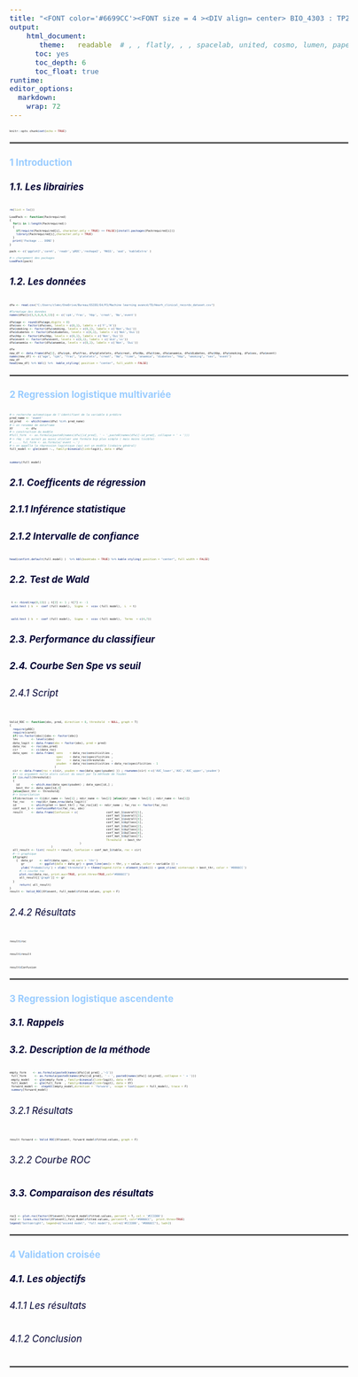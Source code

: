 ---
title: "<FONT color='#6699CC'><FONT size = 4 ><DIV align= center> BIO_4303 : TP2 Regression Logistique </DIV></FONT></FONT>"
output:
    html_document:
       theme:   readable  # , , flatly, , , spacelab, united, cosmo, lumen, paper, sandstone, simplex,  yeti default cerulean journal    darkl    
      toc: yes
      toc_depth: 6
      toc_float: true
runtime: 
editor_options: 
  markdown: 
    wrap: 72
---

```{=html}
<style type="text/css">
body, td {font-size: 17px;}
code.r{font-size: 5px;}
pre { font-size: 15px;}
</style>
```
```{r setup, include=FALSE}
knitr::opts_chunk$set(echo = TRUE)
```

</FONT></FONT>

<hr style="border: 1px  solid gray">

</hr>
#### <FONT color='#99CCFF'> 1 Introduction</FONT>
##### <FONT color='#000033'> 1.1. Les librairies </FONT>

```{r cars}
rm(list = ls())

LoadPack <- function(Packrequired)
{
  for(i in 1:length(Packrequired))
  {
    if(require(Packrequired[i], character.only = TRUE) == FALSE){install.packages(Packrequired[i])}
    library(Packrequired[i],character.only = TRUE)
  }
  print('Package ... DONE')
}

pack <- c('ggplot2','caret', 'readr','pROC','reshape2', 'MASS', 'aod', 'kableExtra' )

#-> chargement des packages
LoadPack(pack)
```


##### <FONT color='#000033'> 1.2. Les données </FONT>
```{r}
dfw <- read.csv("C:/Users/clemc/OneDrive/Bureau/ESIEE/E4/P3/Machine learning avancé/TD/Hearh_clinical_records_dataset.csv")

#Formatage des données
names(dfw)[c(3,5,6,8,9,13)] <- c('cpk','frac', 'hbp', 'creat', 'Na','event')

dfw$age <- round(dfw$age,digits = 0)
dfw$sex <- factor(dfw$sex, levels = c(0,1), labels = c('F','H'))
dfw$smoking <- factor(dfw$smoking, levels = c(0,1), labels = c('Non','Oui'))
dfw$diabetes <- factor(dfw$diabetes, levels = c(0,1), labels = c('Non','Oui'))
dfw$hbp <- factor(dfw$hbp, levels = c(0,1), labels = c('Non','Oui'))
dfw$event <- factor(dfw$event, levels = c(0,1), labels = c('dcd','vv'))
dfw$anaemia <- factor(dfw$anaemia, levels = c(0,1), labels = c('Non', 'Oui'))

dfw
new_df <- data.frame(dfw[1], dfw$cpk, dfw$frac, dfw$platelets, dfw$creat, dfw$Na, dfw$time, dfw$anaemia, dfw$diabetes, dfw$hbp, dfw$smoking, dfw$sex, dfw$event)
names(new_df) <- c("age", "cpk", "frac", "platelets", "creat", "Na", "time", "anaemia", "diabetes", "hbp", "smoking", "sex", "event")
new_df  
head(new_df) %>% kbl() %>%  kable_styling( position = "center", full_width = FALSE)
```


</FONT></FONT>
<hr style="border: 1px  solid gray">
</hr>

#### <FONT color='#99CCFF'> 2 Regression logistique multivariée</FONT>
```{r}
#-> recherche automatique de l'identifiant de la variable à prédire 
pred_name <- 'event' 
id_pred   <- which(names(dfw) %in% pred_name)   
#-> on renomme de dataframe
XY        <- dfw 
#-> construction du modèle
#full_form  <- as.formula(paste0(names(dfw)[id_pred], ' ~ ',paste0(names(dfw)[-id_pred], collapse = ' + ')))
#-> rmq : on aurait pu aussi utiolser une formule bcp plus simple ( mais moins lisible)
# ..... ful_form <- as.formula('event ~.')
#-> on appelle la règression logistique (qui est un modèle linéaire général)
full_model <- glm(event ~., family=binomial(link=logit), data = dfw)
```
```{r}
summary(full_model)
```

##### <FONT color='#000033'> 2.1. Coefficents de régression </FONT>
##### <FONT color='#000033'> 2.1.1 Inférence statistique </FONT>

##### <FONT color='#000033'> 2.1.2 Intervalle de confiance</FONT>
```{r}
head(confint.default(full_model) )  %>% kbl(booktabs = TRUE) %>% kable_styling( position = "center", full_width = FALSE)
```


##### <FONT color='#000033'> 2.2. Test de Wald</FONT>
```{r}
 t <- rbind(rep(0,13)) ; t[2] <- 1 ; t[7] <- -1
 wald.test ( b  =  coef (full_model),  Sigma  =  vcov (full_model),  L  = t)
```


```{r}
 wald.test ( b  =  coef (full_model),  Sigma  =  vcov (full_model),  Terms  = c(4,7))
```

##### <FONT color='#000033'> 2.3. Performance du classifieur</FONT>
##### <FONT color='#000033'> 2.4. Courbe Sen Spe vs seuil</FONT>
###### <FONT color='#000033'> 2.4.1 Script</FONT>
```{r}
Valid_ROC <- function(obs, pred, direction = 0, threshold  = NULL, graph = T)
{
  require(pROC)
  require(caret)
  if(!is.factor(obs)){obs <- factor(obs)}
  lev        <- levels(obs)
  data_logit <- data.frame(obs = factor(obs), pred = pred)
  data_roc   <- roc(obs,pred)
  cir        <- ci(data_roc)
  data_spec  <- data.frame( sens    = data_roc$sensitivities ,
                            spec    = data_roc$specificities ,
                            thr     = data_roc$thresholds    ,
                            youden  = data_roc$sensitivities + data_roc$specificities - 1
                           )
  cir <- data.frame(roc = c(cir, youden = max(data_spec$youden) )) ; rownames(cir) <-c('AUC_lower','AUC','AUC_upper','youden')
  #-> si argument nulle alors calcul du seuil par la méthode de Youden
  if (is.null(threshold))
  {
    id       <- which.max(data_spec$youden) ; data_spec[id,] ;   
    best_thr <- data_spec[id,3]
  }else{best_thr <- threshold}
  #-> binarisation
  if(direction == 0){dir_name <- lev[1] ; ndir_name <- lev[2] }else{dir_name = lev[2] ; ndir_name <- lev[1]}
  fac_roc    <- rep(dir_name,nrow(data_logit))
  id         <- which(pred >= best_thr) ; fac_roc[id] <- ndir_name ; fac_roc <- factor(fac_roc)
  conf_mat_1 <- confusionMatrix(fac_roc, obs)
  result     <- data.frame(Confusion = c(                 conf_mat_1$overall[1],
                                                          conf_mat_1$overall[3], 
                                                          conf_mat_1$overall[4], 
                                                          conf_mat_1$byClass[1],
                                                          conf_mat_1$byClass[2],
                                                          conf_mat_1$byClass[3],
                                                          conf_mat_1$byClass[4],
                                                          conf_mat_1$byClass[7],
                                                          Threshold  = best_thr
                                          ) 
                         )
  all_result <- list( result = result, Confusion = conf_mat_1$table, roc = cir)
  #--> graphique
  if(graph)
    {  data_gr    <- melt(data_spec, id.vars = 'thr') 
       gr         <- ggplot(data = data_gr) + geom_line(aes(x = thr, y = value, color = variable )) + 
       ylab('Probability') + xlab('threshold') + theme(legend.title = element_blank()) + geom_vline( xintercept = best_thr, color = '#0066CC')
      #--> courbe roc
      plot.roc(data_roc, print.auc=TRUE, print.thres=TRUE,col="#0066CC")
      all_result[['graph']] <- gr
  }  
      return( all_result)
}
result <- Valid_ROC(XY$event, full_model$fitted.values, graph = F)
```
###### <FONT color='#000033'> 2.4.2 Résultats</FONT>


```{r}
result$roc
```
```{r}
result$result
```


```{r}
result$Confusion
```



</FONT></FONT>
<hr style="border: 1px  solid gray">
</hr>

#### <FONT color='#99CCFF'> 3 Regression logistique ascendente</FONT>
##### <FONT color='#000033'> 3.1. Rappels</FONT>
##### <FONT color='#000033'> 3.2. Description de la méthode</FONT>
```{r}
empty_form    <- as.formula(paste0(names(dfw)[id_pred] ,'~1'))
 full_form     <- as.formula(paste0(names(dfw)[id_pred], ' ~ ', paste0(names(dfw)[-id_pred], collapse = ' + ')))
 empty_model   <- glm(empty_form , family=binomial(link=logit), data = XY)
 full_model    <- glm(full_form  , family=binomial(link=logit), data = XY)
 forward_model <-  stepAIC(empty_model,direction = 'forward',  scope = list(upper = full_model), trace = F)
 summary(forward_model)
```
###### <FONT color='#000033'> 3.2.1 Résultats</FONT>
```{r}
result_forward <- Valid_ROC(XY$event, forward_model$fitted.values, graph = F)
```
###### <FONT color='#000033'> 3.2.2 Courbe ROC</FONT>


##### <FONT color='#000033'> 3.3. Comparaison des résultats</FONT>
```{r}
roc1 <- plot.roc(factor(XY$event),forward_model$fitted.values, percent = T, col = '#CC3300')
roc2 <- lines.roc(factor(XY$event),full_model$fitted.values, percent=T, col="#0066CC",  print.thres=TRUE)
legend("bottomright", legend=c("ascend_model", "full_model"), col=c('#CC3300', "#0066CC"), lwd=2)
```



</FONT></FONT>
<hr style="border: 1px  solid gray">
</hr>

#### <FONT color='#99CCFF'> 4 Validation croisée</FONT>
##### <FONT color='#000033'> 4.1. Les objectifs</FONT>
###### <FONT color='#000033'> 4.1.1 Les résultats</FONT>
###### <FONT color='#000033'> 4.1.2 Conclusion</FONT>




</FONT></FONT>
<hr style="border: 1px  solid gray">
</hr>


